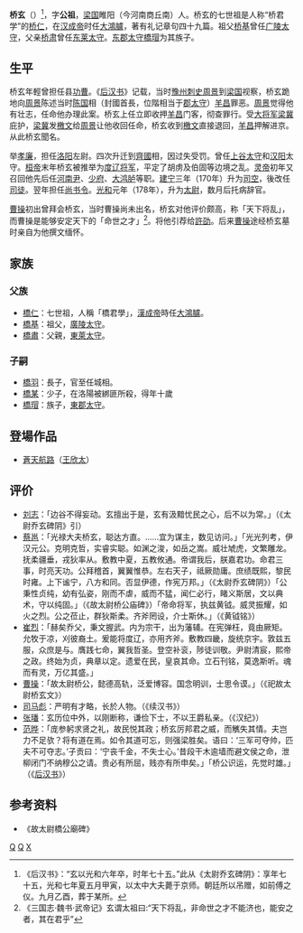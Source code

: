 '''桥玄'''（{{bd|110年||184年|6月6日|catIdx=Q橋}}）<ref>《后汉书》：“玄以光和六年卒，时年七十五。”此从《太尉乔玄碑阴》：享年七十五，光和七年夏五月甲寅，以太中大夫薨于京师。朝廷所以吊赠，如前傅之仪。九月乙酉，葬于某所。</ref>，字'''公祖'''，[[梁国|梁国]]睢阳（今河南商丘南）人。桥玄的七世祖是人称“桥君学”的[[桥仁|桥仁]]，在[[汉成帝|汉成帝]]时任[[大鴻臚|大鴻臚]]，著有礼记章句四十九篇。祖父[[桥基|桥基]]曾任[[广陵郡|广陵]][[太守|太守]]，父亲[[桥肃|桥肃]]曾任[[东莱郡|东莱]][[太守|太守]]。[[东郡|东郡]][[太守|太守]][[橋瑁|橋瑁]]为其族子。

== 生平 ==
桥玄年輕曾担任县[[功曹|功曹]]。《[[后汉书|后汉书]]》记载，当时[[豫州|豫州]][[刺史|刺史]][[周景_(東漢)|周景]]到[[梁國_(漢朝)|梁国]]视察，桥玄跪地向[[周景_(東漢)|周景]]陈述当时[[陈国|陈国]]相（封國首長，位階相当于[[郡|郡]][[太守|太守]]）[[羊昌|羊昌]]罪恶。[[周景_(東漢)|周景]]觉得他有壮志，任命他办理此案。桥玄上任立即收押[[羊昌|羊昌]]门客，彻查罪行。受[[大将军_(东亚)|大将军]][[梁冀|梁冀]]庇护，[[梁冀|梁冀]]发[[檄文|檄文]]给[[周景_(東漢)|周景]]让他收回任命，桥玄收到[[檄文|檄文]]直接退回，[[羊昌|羊昌]]押解进京。从此桥玄聞名。

举[[孝廉|孝廉]]，担任[[洛阳|洛阳]]左尉。四次升迁到[[齊國|齊國]]相，因过失受罚。曾任[[上谷郡|上谷]][[太守|太守]]和[[汉阳郡|汉阳]]太守。[[汉桓帝|桓帝]]末年桥玄被推举为[[度辽将军|度辽将军]]，平定了胡虏及伯固等边境之乱。[[汉灵帝|灵帝]]初年又召回他先后任[[河南尹|河南尹]]、[[少府|少府]]、[[大鸿胪|大鸿胪]]等职。[[建宁_(年号)|建宁]]三年（170年）升为[[司空|司空]]，後改任[[司徒|司徒]]。翌年担任[[尚书令|尚书令]]。[[光和|光和]]元年（178年），升为[[太尉|太尉]]，数月后托病辞官。

[[曹操|曹操]]初出曾拜会桥玄，当时曹操尚未出名，桥玄对他评价颇高，称「天下将乱」，而曹操是能够安定天下的「命世之才」<ref>《三国志·魏书·武帝记》玄谓太祖曰:“天下将乱，非命世之才不能济也，能安之者，其在君乎”</ref>。将他引荐给[[許劭|許劭]]。后来[[曹操|曹操]]途经桥玄墓时亲自为他撰文缅怀。

== 家族 ==
=== 父族 ===
*[[橋仁|橋仁]]：七世祖，人稱「橋君學」，[[漢成帝|漢成帝]]時任[[大鴻臚|大鴻臚]]。
*[[橋基|橋基]]：祖父，[[廣陵|廣陵]][[太守|太守]]。
*[[橋肅|橋肅]]：父親，[[東萊|東萊]][[太守|太守]]。

=== 子嗣 ===
*[[橋羽|橋羽]]：長子，官至任城相。
*[[橋某|橋某]]：少子，在洛陽被綁匪所殺，得年十歲
*[[橋瑁|橋瑁]]：族子，[[東郡|東郡]][[太守|太守]]。

== 登場作品 ==
*[[蒼天航路|蒼天航路]]（[[王欣太|王欣太]]）

== 评价 ==
*[[刘志|刘志]]：「边谷不得妄动。玄擅出于是，玄有汲黯忧民之心，后不以为常。」（《太尉乔玄碑阴》引）
*[[蔡邕|蔡邕]]：「光禄大夫桥玄，聪达方直。……宜为谋主，数见访问。」「光光列考，伊汉元公。克明克哲，实睿实聪。如渊之浚，如岳之嵩。威壮虓虎，文繁雕龙。抚柔疆垂，戎狄率从。敷教中夏，五教攸通。帝谓我后，朕嘉君功。命君三事，时亮天功。公拜稽首，翼翼惟恭。左右天子，祗厥勋庸。庶绩既熙，黎民时雍。上下谧宁，八方和同。否显伊德，作宪万邦。」（《太尉乔玄碑阴》）「公秉性贞纯，幼有弘姿，刚而不虐，威而不猛，闻仁必行，睹义斯居，文以典术，守以纯固。」（《故太尉桥公庙碑》）「帝命将军，执兹黄钺。威灵振耀，如火之烈。公之莅止，群狄斯柔。齐斧罔设，介士斯休。」（《黄钺铭》）
*[[崔烈|崔烈]]：「赫矣乔父，秉文握武。内为宗干，出为藩辅。在宪弹枉，竟由厥矩。允牧于凉，刈彼裔土。爰能将度辽，亦用齐斧。敷教四畿，旋统京宇。敦兹五服，众庶是与。膺践七命，翼我哲圣。登空补衮，陟徒训敬。尹尉清宸，熙帝之政。终始为贞，典章以定。遗爱在民，皇哀其命。立石刊铭，莫逸斯听。魂而有灵，万亿其盛。」
*[[曹操|曹操]]：「故太尉桥公，懿德高轨，泛爱博容。国念明训，士思令谟。」（《祀故太尉桥玄文》）
*[[司马彪|司马彪]]：严明有才略，长於人物。（《续汉书》）
*[[张璠|张璠]]：玄历位中外，以刚断称，谦俭下士，不以王爵私亲。（《汉纪》）
*[[范晔_(刘宋)|范晔]]：「庞参躬求贤之礼，故民悦其政；桥玄厉邦君之威，而觽失其情。夫岂力不足欤？将有道在焉。如令其道可忘，则强梁胜矣。语曰：‘三军可夺帅，匹夫不可夺志。’子贡曰：‘宁丧千金，不失士心。’昔段干木逾墙而避文侯之命，泄柳闭门不纳穆公之请。贵必有所屈，贱亦有所申矣。」「桥公识运，先觉时雄。」（《[[后汉书|后汉书]]》）

== 参考资料 ==
{{reflist}}
*《故太尉橋公廟碑》

{{東漢大司徒司徒}}
{{東漢大司空司空}}
{{东汉大司马太尉}}
[[Category:东汉太尉|Q]]
[[Category:東漢太守|Q]]
[[Category:橋姓|X]]